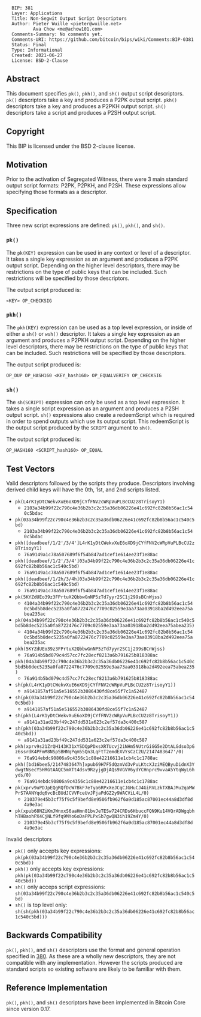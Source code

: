 <pre>
  BIP: 381
  Layer: Applications
  Title: Non-Segwit Output Script Descriptors
  Author: Pieter Wuille <pieter@wuille.net>
          Ava Chow <me@achow101.com>
  Comments-Summary: No comments yet.
  Comments-URI: https://github.com/bitcoin/bips/wiki/Comments:BIP-0381
  Status: Final
  Type: Informational
  Created: 2021-06-27
  License: BSD-2-Clause
</pre>

==Abstract==

This document specifies <tt>pk()</tt>, <tt>pkh()</tt>, and <tt>sh()</tt> output script descriptors.
<tt>pk()</tt> descriptors take a key and produces a P2PK output script.
<tt>pkh()</tt> descriptors take a key and produces a P2PKH output script.
<tt>sh()</tt> descriptors take a script and produces a P2SH output script.

==Copyright==

This BIP is licensed under the BSD 2-clause license.

==Motivation==

Prior to the activation of Segregated Witness, there were 3 main standard output script formats: P2PK, P2PKH, and P2SH.
These expressions allow specifying those formats as a descriptor.

==Specification==

Three new script expressions are defined: <tt>pk()</tt>, <tt>pkh()</tt>, and <tt>sh()</tt>.

===<tt>pk()</tt>===

The <tt>pk(KEY)</tt> expression can be used in any context or level of a descriptor.
It takes a single key expression as an argument and produces a P2PK output script.
Depending on the higher level descriptors, there may be restrictions on the type of public keys that can be included.
Such restrictions will be specified by those descriptors.

The output script produced is:
<pre>
<KEY> OP_CHECKSIG
</pre>

===<tt>pkh()</tt>===

The <tt>pkh(KEY)</tt> expression can be used as a top level expression, or inside of either a <tt>sh()</tt> or <tt>wsh()</tt> descriptor.
It takes a single key expression as an argument and produces a P2PKH output script.
Depending on the higher level descriptors, there may be restrictions on the type of public keys that can be included.
Such restrictions will be specified by those descriptors.

The output script produced is:
<pre>
OP_DUP OP_HASH160 <KEY_hash160> OP_EQUALVERIFY OP_CHECKSIG
</pre>

===<tt>sh()</tt>===

The <tt>sh(SCRIPT)</tt> expression can only be used as a top level expression.
It takes a single script expression as an argument and produces a P2SH output script.
<tt>sh()</tt> expressions also create a redeemScript which is required in order to spend outputs which use its output script.
This redeemScript is the output script produced by the <tt>SCRIPT</tt> argument to <tt>sh()</tt>.

The output script produced is:
<pre>
OP_HASH160 <SCRIPT_hash160> OP_EQUAL
</pre>

==Test Vectors==

Valid descriptors followed by the scripts they produce. Descriptors involving derived child keys will have the 0th, 1st, and 2nd scripts listed.

* <tt>pk(L4rK1yDtCWekvXuE6oXD9jCYfFNV2cWRpVuPLBcCU2z8TrisoyY1)</tt>
** <tt>2103a34b99f22c790c4e36b2b3c2c35a36db06226e41c692fc82b8b56ac1c540c5bdac</tt>
* <tt>pk(03a34b99f22c790c4e36b2b3c2c35a36db06226e41c692fc82b8b56ac1c540c5bd)</tt>
** <tt>2103a34b99f22c790c4e36b2b3c2c35a36db06226e41c692fc82b8b56ac1c540c5bdac</tt>
* <tt>pkh([deadbeef/1/2'/3/4']L4rK1yDtCWekvXuE6oXD9jCYfFNV2cWRpVuPLBcCU2z8TrisoyY1)</tt>
** <tt>76a9149a1c78a507689f6f54b847ad1cef1e614ee23f1e88ac</tt>
* <tt>pkh([deadbeef/1/2'/3/4']03a34b99f22c790c4e36b2b3c2c35a36db06226e41c692fc82b8b56ac1c540c5bd)</tt>
** <tt>76a9149a1c78a507689f6f54b847ad1cef1e614ee23f1e88ac</tt>
* <tt>pkh([deadbeef/1/2h/3/4h]03a34b99f22c790c4e36b2b3c2c35a36db06226e41c692fc82b8b56ac1c540c5bd)</tt>
** <tt>76a9149a1c78a507689f6f54b847ad1cef1e614ee23f1e88ac</tt>
* <tt>pk(5KYZdUEo39z3FPrtuX2QbbwGnNP5zTd7yyr2SC1j299sBCnWjss)</tt>
** <tt>4104a34b99f22c790c4e36b2b3c2c35a36db06226e41c692fc82b8b56ac1c540c5bd5b8dec5235a0fa8722476c7709c02559e3aa73aa03918ba2d492eea75abea235ac</tt>
* <tt>pk(04a34b99f22c790c4e36b2b3c2c35a36db06226e41c692fc82b8b56ac1c540c5bd5b8dec5235a0fa8722476c7709c02559e3aa73aa03918ba2d492eea75abea235)</tt>
** <tt>4104a34b99f22c790c4e36b2b3c2c35a36db06226e41c692fc82b8b56ac1c540c5bd5b8dec5235a0fa8722476c7709c02559e3aa73aa03918ba2d492eea75abea235ac</tt>
* <tt>pkh(5KYZdUEo39z3FPrtuX2QbbwGnNP5zTd7yyr2SC1j299sBCnWjss)</tt>
** <tt>76a914b5bd079c4d57cc7fc28ecf8213a6b791625b818388ac</tt>
* <tt>pkh(04a34b99f22c790c4e36b2b3c2c35a36db06226e41c692fc82b8b56ac1c540c5bd5b8dec5235a0fa8722476c7709c02559e3aa73aa03918ba2d492eea75abea235)</tt>
** <tt>76a914b5bd079c4d57cc7fc28ecf8213a6b791625b818388ac</tt>
* <tt>sh(pk(L4rK1yDtCWekvXuE6oXD9jCYfFNV2cWRpVuPLBcCU2z8TrisoyY1))</tt>
** <tt>a9141857af51a5e516552b3086430fd8ce55f7c1a52487</tt>
* <tt>sh(pk(03a34b99f22c790c4e36b2b3c2c35a36db06226e41c692fc82b8b56ac1c540c5bd))</tt>
** <tt>a9141857af51a5e516552b3086430fd8ce55f7c1a52487</tt>
* <tt>sh(pkh(L4rK1yDtCWekvXuE6oXD9jCYfFNV2cWRpVuPLBcCU2z8TrisoyY1))</tt>
** <tt>a9141a31ad23bf49c247dd531a623c2ef57da3c400c587</tt>
* <tt>sh(pkh(03a34b99f22c790c4e36b2b3c2c35a36db06226e41c692fc82b8b56ac1c540c5bd))</tt>
** <tt>a9141a31ad23bf49c247dd531a623c2ef57da3c400c587</tt>
* <tt>pkh(xprv9s21ZrQH143K31xYSDQpPDxsXRTUcvj2iNHm5NUtrGiGG5e2DtALGdso3pGz6ssrdK4PFmM8NSpSBHNqPqm55Qn3LqFtT2emdEXVYsCzC2U/2147483647'/0)</tt>
** <tt>76a914ebdc90806a9c4356c1c88e42216611e1cb4c1c1788ac</tt>
* <tt>pkh([bd16bee5/2147483647h]xpub69H7F5dQzmVd3vPuLKtcXJziMEQByuDidnX3YdwgtNsecY5HRGtAAQC5mXTt4dsv9RzyjgDjAQs9VGVV6ydYCHnprc9vvaA5YtqWyL6hyds/0)</tt>
** <tt>76a914ebdc90806a9c4356c1c88e42216611e1cb4c1c1788ac</tt>
* <tt>pk(xprv9uPDJpEQgRQfDcW7BkF7eTya6RPxXeJCqCJGHuCJ4GiRVLzkTXBAJMu2qaMWPrS7AANYqdq6vcBcBUdJCVVFceUvJFjaPdGZ2y9WACViL4L/0)</tt>
** <tt>210379e45b3cf75f9c5f9befd8e9506fb962f6a9d185ac87001ec44a8d3df8d4a9e3ac</tt>
* <tt>pk(xpub68NZiKmJWnxxS6aaHmn81bvJeTESw724CRDs6HbuccFQN9Ku14VQrADWgqbhhTHBaohPX4CjNLf9fq9MYo6oDaPPLPxSb7gwQN3ih19Zm4Y/0)</tt>
** <tt>210379e45b3cf75f9c5f9befd8e9506fb962f6a9d185ac87001ec44a8d3df8d4a9e3ac</tt>

Invalid descriptors

* <tt>pk()</tt> only accepts key expressions: <tt>pk(pk(03a34b99f22c790c4e36b2b3c2c35a36db06226e41c692fc82b8b56ac1c540c5bd))</tt>
* <tt>pkh()</tt> only accepts key expressions: <tt>pkh(pk(03a34b99f22c790c4e36b2b3c2c35a36db06226e41c692fc82b8b56ac1c540c5bd))</tt>
* <tt>sh()</tt> only acceps script expressions: <tt>sh(03a34b99f22c790c4e36b2b3c2c35a36db06226e41c692fc82b8b56ac1c540c5bd)</tt>
* <tt>sh()</tt> is top level only: <tt>sh(sh(pkh(03a34b99f22c790c4e36b2b3c2c35a36db06226e41c692fc82b8b56ac1c540c5bd)))</tt>

==Backwards Compatibility==

<tt>pk()</tt>, <tt>pkh()</tt>, and <tt>sh()</tt> descriptors use the format and general operation specified in [[bip-0380.mediawiki|380]].
As these are a wholly new descriptors, they are not compatible with any implementation.
However the scripts produced are standard scripts so existing software are likely to be familiar with them.

==Reference Implementation==

<tt>pk()</tt>, <tt>pkh()</tt>, and <tt>sh()</tt> descriptors have been implemented in Bitcoin Core since version 0.17.
